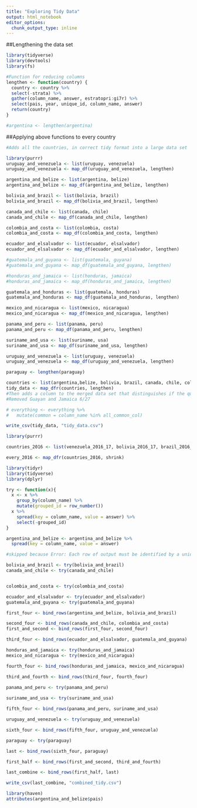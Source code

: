 ```yaml
---
title: "Exploring Tidy Data"
output: html_notebook
editor_options: 
  chunk_output_type: inline
---
```


##Lengthening the data set
```r
library(tidyverse)
library(devtools)
library(fs)

#Function for reducing columns
lengthen <- function(country) {
  country <- country %>%
  select(-strata) %>%
  gather(column_name, answer, estratopri:gi7r) %>%
  select(pais, year, unique_id, column_name, answer)
  return(country)
}

#argentina <- lengthen(argentina)
```

##Applying above functions to every country
```r
#Adds all the countries, in correct tidy format into a large data set

library(purrr)
uruguay_and_venezuela <- list(uruguay, venezuela)
uruguay_and_venezuela <- map_df(uruguay_and_venezuela, lengthen)

argentina_and_belize <- list(argentina, belize)
argentina_and_belize <- map_df(argentina_and_belize, lengthen)

bolivia_and_brazil <- list(bolivia, brazil)
bolivia_and_brazil <- map_df(bolivia_and_brazil, lengthen)

canada_and_chile <- list(canada, chile)
canada_and_chile <- map_df(canada_and_chile, lengthen)

colombia_and_costa <- list(colombia, costa)
colombia_and_costa <- map_df(colombia_and_costa, lengthen)

ecuador_and_elsalvador <- list(ecuador, elsalvador)
ecuador_and_elsalvador <- map_df(ecuador_and_elsalvador, lengthen)

#guatemala_and_guyana <- list(guatemala, guyana)
#guatemala_and_guyana <- map_df(guatemala_and_guyana, lengthen)

#honduras_and_jamaica <- list(honduras, jamaica)
#honduras_and_jamaica <- map_df(honduras_and_jamaica, lengthen)

guatemala_and_honduras <- list(guatemala, honduras)
guatemala_and_honduras <- map_df(guatemala_and_honduras, lengthen)

mexico_and_nicaragua <- list(mexico, nicaragua)
mexico_and_nicaragua <- map_df(mexico_and_nicaragua, lengthen)

panama_and_peru <- list(panama, peru)
panama_and_peru <- map_df(panama_and_peru, lengthen)

suriname_and_usa <- list(suriname, usa)
suriname_and_usa <- map_df(suriname_and_usa, lengthen)

uruguay_and_venezuela <- list(uruguay, venezuela)
uruguay_and_venezuela <- map_df(uruguay_and_venezuela, lengthen)

paraguay <- lengthen(paraguay)

countries <- list(argentina,belize, bolivia, brazil, canada, chile, colombia, costa, ecuador, elsalvador, guatemala, honduras, mexico, nicaragua, panama, peru, suriname, usa, uruguay, venezuela)
tidy_data <- map_dfr(countries, lengthen)
#Then adds a column to the merged data set that distinguishes if the question is universal or not
#Removed Guayan and Jamaica 6/27

# everything <- everything %>%
#   mutate(common = column_name %in% all_common_col)
```

```r
write_csv(tidy_data, "tidy_data.csv")
```


```r
library(purrr)

countries_2016 <- list(venezuela_2016_17, bolivia_2016_17, brazil_2016_17, canada_2016_17, chile_2016_17, colombia_2016_17,costa_2016_17, ecuador_2016_17, elsalvador_2016_17, guatemala_2016_17, guyana_2016_17, honduras_2016_17, jamaica_2016_17, mexico_2016_17, nicaragua_2016_17, panama_2016_17, paraguay_2016_17, peru_2016_17, usa_2016_17, uruguay_2016_17)

every_2016 <- map_dfr(countries_2016, shrink)
```

```r
library(tidyr)
library(tidyverse)
library(dplyr)

try <- function(x){
  x <- x %>% 
    group_by(column_name) %>%
    mutate(grouped_id = row_number())
  x %>%
    spread(key = column_name, value = answer) %>%
    select(-grouped_id)
}

argentina_and_belize <- argentina_and_belize %>%
  spread(key = column_name, value = answer)

#skipped because Error: Each row of output must be identified by a unique combination of keys

bolivia_and_brazil <- try(bolivia_and_brazil)
canada_and_chile <- try(canada_and_chile)


colombia_and_costa <- try(colombia_and_costa)

ecuador_and_elsalvador <- try(ecuador_and_elsalvador)
guatemala_and_guyana <- try(guatemala_and_guyana)

first_four <- bind_rows(argentina_and_belize, bolivia_and_brazil)

second_four <- bind_rows(canada_and_chile, colombia_and_costa)
first_and_second <- bind_rows(first_four, second_four)

third_four <- bind_rows(ecuador_and_elsalvador, guatemala_and_guyana)

honduras_and_jamaica <- try(honduras_and_jamaica)
mexico_and_nicaragua <- try(mexico_and_nicaragua)

fourth_four <- bind_rows(honduras_and_jamaica, mexico_and_nicaragua)

third_and_fourth <- bind_rows(third_four, fourth_four)

panama_and_peru <- try(panama_and_peru)
 
suriname_and_usa <- try(suriname_and_usa)

fifth_four <- bind_rows(panama_and_peru, suriname_and_usa)

uruguay_and_venezuela <- try(uruguay_and_venezuela)

sixth_four <- bind_rows(fifth_four, uruguay_and_venezuela)

paraguay <- try(paraguay)

last <- bind_rows(sixth_four, paraguay)

first_half <- bind_rows(first_and_second, third_and_fourth)

last_combine <- bind_rows(first_half, last)

write_csv(last_combine, "combined_tidy.csv")
```



```r
library(haven)
attributes(argentina_and_belize$pais)
```
